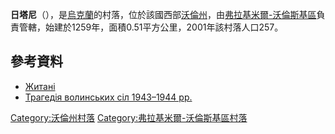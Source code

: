 {{coord|50|47|25|N|24|24|13|E|scale:30000|display=title}}

'''日塔尼'''（{{lang-uk|Житані}}），是[[烏克蘭|烏克蘭]]的村落，位於該國西部[[沃倫州|沃倫州]]，由[[弗拉基米爾-沃倫斯基區|弗拉基米爾-沃倫斯基區]]負責管轄，始建於1259年，面積0.51平方公里，2001年該村落人口257。

==參考資料==
* [http://w1.c1.rada.gov.ua/pls/z7503/A005?rdat1=31.03.2014&rf7571=4748 Житані] {{Wayback|url=http://w1.c1.rada.gov.ua/pls/z7503/A005?rdat1=31.03.2014&rf7571=4748 |date=20190123110051 }}
* [http://www.poshuk.lviv.ua/books_tsaruk_p_20.html Трагедія волинських сіл 1943–1944 рр.]{{dead link|date=2017年12月 |bot=InternetArchiveBot |fix-attempted=yes }}

[[Category:沃倫州村落|Category:沃倫州村落]]
[[Category:弗拉基米爾-沃倫斯基區村落|Category:弗拉基米爾-沃倫斯基區村落]]


{{Volyn-geo-stub}}